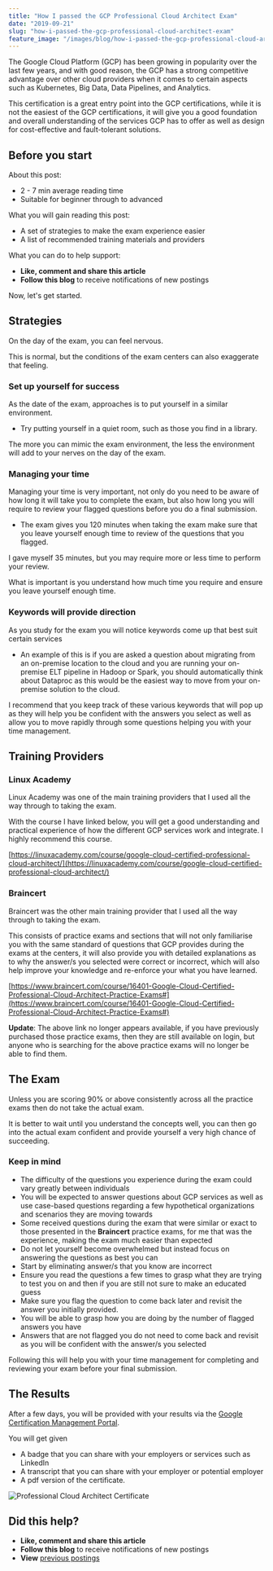 ```yaml
---
title: "How I passed the GCP Professional Cloud Architect Exam"
date: "2019-09-21"
slug: "how-i-passed-the-gcp-professional-cloud-architect-exam"
feature_image: "/images/blog/how-i-passed-the-gcp-professional-cloud-architect-exam-feature-image.png"
---
```


The Google Cloud Platform (GCP) has been growing in popularity over the last few years, and with good reason, the GCP has a strong competitive advantage over other cloud providers when it comes to certain aspects such as Kubernetes, Big Data, Data Pipelines, and Analytics.

This certification is a great entry point into the GCP certifications, while it is not the easiest of the GCP certifications, it will give you a good foundation and overall understanding of the services GCP has to offer as well as design for cost-effective and fault-tolerant solutions.

## Before you start

About this post:

*   2 - 7 min average reading time
*   Suitable for beginner through to advanced

What you will gain reading this post:

*   A set of strategies to make the exam experience easier
*   A list of recommended training materials and providers

What you can do to help support:

*   **Like, comment and share this article**
*   **Follow this blog** to receive notifications of new postings

Now, let's get started.

## Strategies

On the day of the exam, you can feel nervous.

This is normal, but the conditions of the exam centers can also exaggerate that feeling.   

### Set up yourself for success

As the date of the exam, approaches is to put yourself in a similar environment. 

*   Try putting yourself in a quiet room, such as those you find in a library. 

The more you can mimic the exam environment, the less the environment will add to your nerves on the day of the exam.

### Managing your time

Managing your time is very important, not only do you need to be aware of how long it will take you to complete the exam, but also how long you will require to review your flagged questions before you do a final submission. 

*   The exam gives you 120 minutes when taking the exam make sure that you leave yourself enough time to review of the questions that you flagged.  

I gave myself 35 minutes, but you may require more or less time to perform your review.

What is important is you understand how much time you require and ensure you leave yourself enough time.

### Keywords will provide direction

As you study for the exam you will notice keywords come up that best suit certain services

*   An example of this is if you are asked a question about migrating from an on-premise location to the cloud and you are running your on-premise ELT pipeline in Hadoop or Spark, you should automatically think about Dataproc as this would be the easiest way to move from your on-premise solution to the cloud. 

I recommend that you keep track of these various keywords that will pop up as they will help you be confident with the answers you select as well as allow you to move rapidly through some questions helping you with your time management.

## Training Providers

### Linux Academy

Linux Academy was one of the main training providers that I used all the way through to taking the exam. 

With the course I have linked below, you will get a good understanding and practical experience of how the different GCP services work and integrate. I highly recommend this course. 

[https://linuxacademy.com/course/google-cloud-certified-professional-cloud-architect/](https://linuxacademy.com/course/google-cloud-certified-professional-cloud-architect/)

### Braincert

Braincert was the other main training provider that I used all the way through to taking the exam. 

This consists of practice exams and sections that will not only familiarise you with the same standard of questions that GCP provides during the exams at the centers, it will also provide you with detailed explanations as to why the answer/s you selected were correct or incorrect, which will also help improve your knowledge and re-enforce your what you have learned.

[https://www.braincert.com/course/16401-Google-Cloud-Certified-Professional-Cloud-Architect-Practice-Exams#](https://www.braincert.com/course/16401-Google-Cloud-Certified-Professional-Cloud-Architect-Practice-Exams#)

**Update**: The above link no longer appears available, if you have previously purchased those practice exams, then they are still available on login, but anyone who is searching for the above practice exams will no longer be able to find them.

## The Exam

Unless you are scoring 90% or above consistently across all the practice exams then do not take the actual exam.

It is better to wait until you understand the concepts well, you can then go into the actual exam confident and provide yourself a very high chance of succeeding.  

### Keep in mind

*   The difficulty of the questions you experience during the exam could vary greatly between individuals
*   You will be expected to answer questions about GCP services as well as use case-based questions regarding a few hypothetical organizations and scenarios they are moving towards
*   Some received questions during the exam that were similar or exact to those presented in the **Braincert** practice exams, for me that was the experience, making the exam much easier than expected
*   Do not let yourself become overwhelmed but instead focus on answering the questions as best you can
*   Start by eliminating answer/s that you know are incorrect
*   Ensure you read the questions a few times to grasp what they are trying to test you on and then if you are still not sure to make an educated guess
*   Make sure you flag the question to come back later and revisit the answer you initially provided.
*   You will be able to grasp how you are doing by the number of flagged answers you have
*   Answers that are not flagged you do not need to come back and revisit as you will be confident with the answer/s you selected

Following this will help you with your time management for completing and reviewing your exam before your final submission.

## The Results

After a few days, you will be provided with your results via the [Google Certification Management Portal](https://www.credential.net/welcome).

You will get given

*   A badge that you can share with your employers or services such as LinkedIn
*   A transcript that you can share with your employer or potential employer
*   A pdf version of the certificate.

![Professional Cloud Architect Certificate](https://robertleggett.blog/wp-content/uploads/2019/09/gcp-certification.png?w=1024)  

## Did this help?

*   **Like, comment and share this article**
*   **Follow this blog** to receive notifications of new postings
*   **View** [previous postings](https://robertleggett.blog/)
